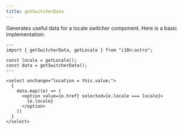 ```yaml
---
title: getSwitcherData
---
```


Generates useful data for a locale switcher component. Here is a basic implementation:

```astro "getSwitcherData"
---
import { getSwitcherData, getLocale } from "i18n:astro";

const locale = getLocale();
const data = getSwitcherData();
---

<select onchange="location = this.value;">
  {
    data.map((e) => (
      <option value={e.href} selected={e.locale === locale}>
        {e.locale}
      </option>
    ))
  }
</select>

```